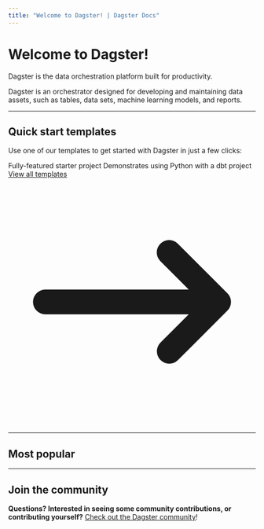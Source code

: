 ```yaml
---
title: "Welcome to Dagster! | Dagster Docs"
---
```


# Welcome to Dagster!

<p className="text-2xl mt-0 text-gray-500 tracking-tight font-light">
  Dagster is the data orchestration platform built for productivity.
</p>

Dagster is an orchestrator designed for developing and maintaining data assets, such as tables, data sets, machine learning models, and reports.

---

## Quick start templates

Use one of our templates to get started with Dagster in just a few clicks:

<div className="flex flex-row justify-center">
  <div className="grid md:grid-cols-2 grid-flow-row gap-2">
    <ExampleItem
      title="Starter project"
      hrefCode="examples/project_fully_featured"
    >
      Fully-featured starter project
    </ExampleItem>
    <ExampleItem
      title="dbt + Dagster"
      hrefCode="examples/assets_dbt_python/README.md"
    >
      Demonstrates using Python with a dbt project
    </ExampleItem>
  </div>
</div>

<div
  style={{
    textAlign: "right",
  }}
>
  <a
    className="border-t-2 border-transparent pt-4 pl-1 inline-flex items-center text-sm md:text-base font-medium text-gray-500 dark:text-gray-200 hover:text-gray-700"
    href="https://github.com/dagster-io/dagster/tree/master/examples"
    target="new"
  >
    View all templates
    <svg
      className="ml-3 h-5 w-5 text-gray-400"
      xmlns="http://www.w3.org/2000/svg"
      viewBox="0 0 20 20"
      fill="currentColor"
      aria-hidden="true"
    >
      <path
        fill-rule="evenodd"
        d="M12.293 5.293a1 1 0 011.414 0l4 4a1 1 0 010 1.414l-4 4a1 1 0 01-1.414-1.414L14.586 11H3a1 1 0 110-2h11.586l-2.293-2.293a1 1 0 010-1.414z"
        clip-rule="evenodd"
      ></path>
    </svg>
  </a>
</div>

---

## Most popular

<ArticleList>
  <ArticleListItem
    title="Building data assets"
    href="/concepts/assets/software-defined-assets"
  ></ArticleListItem>
  <ArticleListItem
    title="Deploying Dagster with Helm"
    href="/deployment/open-source/kubernetes/deploying-with-helm"
  ></ArticleListItem>
  <ArticleListItem
    title="Scheduling jobs"
    href="/concepts/partitions-schedules-sensors/schedules"
  ></ArticleListItem>
  <ArticleListItem
    title="Using Dagster Cloud"
    href="/dagster-cloud"
  ></ArticleListItem>
  <ArticleListItem
    title="Parameterizing your data pipeline"
    href="/concepts/configuration/config-schema"
  ></ArticleListItem>
  <ArticleListItem
    title="Automatically starting jobs"
    href="/concepts/partitions-schedules-sensors/sensors"
  ></ArticleListItem>
</ArticleList>

---

## Join the community

**Questions? Interested in seeing some community contributions, or contributing yourself?** [Check out the Dagster community](https://dagster.io/community)!

<ArticleList>
  <ArticleListItem
    href="https://dagster-slackin.herokuapp.com/"
    title="Dagster Slack"
  ></ArticleListItem>
  <ArticleListItem
    href="https://github.com/dagster-io/dagster/discussions"
    title="Community Q&A"
  ></ArticleListItem>
  <ArticleListItem
    href="https://www.youtube.com/channel/UCfLnv9X8jyHTe6gJ4hVBo9Q/videos"
    title="YouTube"
  ></ArticleListItem>
  <ArticleListItem
    href="/community/contributing"
    title="Contributing to Dagster"
  ></ArticleListItem>
  <ArticleListItem
    href="https://github.com/dagster-io/dagster"
    title="Dagster GitHub"
  ></ArticleListItem>
</ArticleList>
